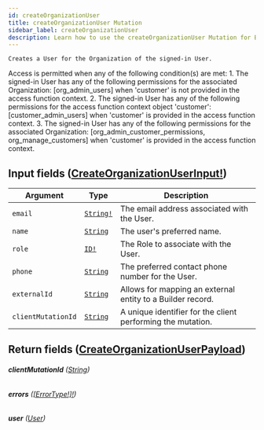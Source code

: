 ```yaml
---
id: createOrganizationUser
title: createOrganizationUser Mutation
sidebar_label: createOrganizationUser
description: Learn how to use the createOrganizationUser Mutation for Builder's API.
---
```


    Creates a User for the Organization of the signed-in User.

Access is permitted when any of the following condition(s) are met: 1. The signed-in User has any of the following permissions for the associated Organization: [org_admin_users] when 'customer' is not provided in the access function context. 2. The signed-in User has any of the following permissions for the access function context object 'customer': [customer_admin_users] when 'customer' is provided in the access function context. 3. The signed-in User has any of the following permissions for the associated Organization: [org_admin_customer_permissions, org_manage_customers] when 'customer' is provided in the access function context.

## Input fields ([CreateOrganizationUserInput!](/docs/composer/builder/api/schema/input_object/CreateOrganizationUserInput.mdx))

| Argument           | Type                                      | Description                                                  |
| ------------------ | ----------------------------------------- | ------------------------------------------------------------ |
| `email`            | [`String!`](/docs/composer/builder/api/schema/scalar/String.mdx) | The email address associated with the User.                  |
| `name`             | [`String`](/docs/composer/builder/api/schema/scalar/String.mdx)  | The user's preferred name.                                   |
| `role`             | [`ID!`](/docs/composer/builder/api/schema/scalar/ID.mdx)         | The Role to associate with the User.                         |
| `phone`            | [`String`](/docs/composer/builder/api/schema/scalar/String.mdx)  | The preferred contact phone number for the User.             |
| `externalId`       | [`String`](/docs/composer/builder/api/schema/scalar/String.mdx)  | Allows for mapping an external entity to a Builder record. |
| `clientMutationId` | [`String`](/docs/composer/builder/api/schema/scalar/String.mdx)  | A unique identifier for the client performing the mutation.  |

## Return fields ([CreateOrganizationUserPayload](/docs/composer/builder/api/schema/object/CreateOrganizationUserPayload.mdx))

###### <b>clientMutationId</b> ([String](/docs/composer/builder/api/schema/scalar/String.mdx))

###### <b>errors</b> ([[ErrorType!]!](/docs/composer/builder/api/schema/object/ErrorType.mdx))

###### <b>user</b> ([User](/docs/composer/builder/api/schema/object/User.mdx))
